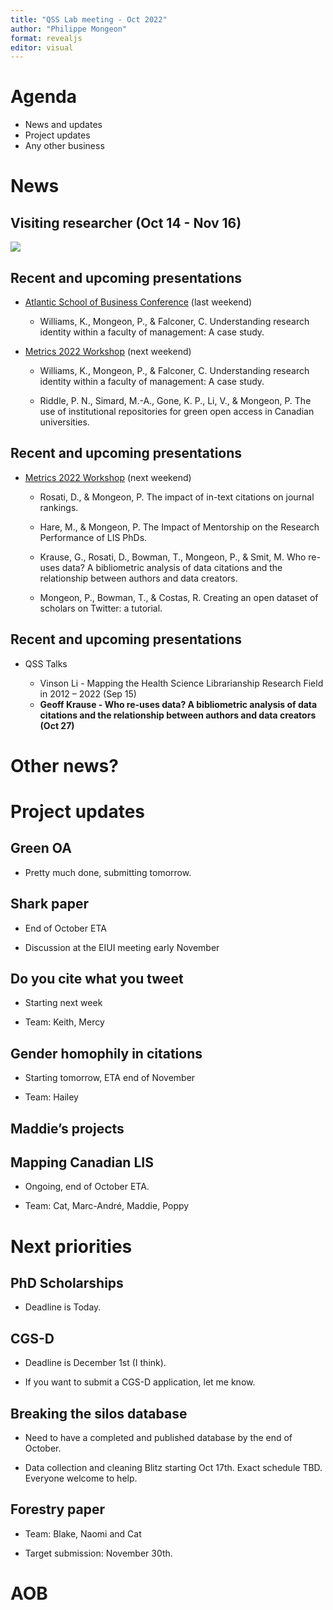 ```yaml
---
title: "QSS Lab meeting - Oct 2022"
author: "Philippe Mongeon"
format: revealjs
editor: visual
---
```


# Agenda

-   News and updates
-   Project updates
-   Any other business

# News

## Visiting researcher (Oct 14 - Nov 16)

![](images/paste-BD633368.png)

## Recent and upcoming presentations

-   [Atlantic School of Business Conference](https://www.asbconference.ca/) (last weekend)

    -   Williams, K., Mongeon, P., & Falconer, C. Understanding research identity within a faculty of management: A case study.

-   [Metrics 2022 Workshop](https://www.asist.org/2022/06/14/metrics-2022-asist-virtual-workshop-on-informetrics-and-scientometrics-research/) (next weekend)

    -   Williams, K., Mongeon, P., & Falconer, C. Understanding research identity within a faculty of management: A case study.

    -   Riddle, P. N., Simard, M.-A., Gone, K. P., Li, V., & Mongeon, P. The use of institutional repositories for green open access in Canadian universities.

## Recent and upcoming presentations

-   [Metrics 2022 Workshop](https://www.asist.org/2022/06/14/metrics-2022-asist-virtual-workshop-on-informetrics-and-scientometrics-research/) (next weekend)

    -   Rosati, D., & Mongeon, P. The impact of in-text citations on journal rankings.

    -   Hare, M., & Mongeon, P. The Impact of Mentorship on the Research Performance of LIS PhDs.

    -   Krause, G., Rosati, D., Bowman, T., Mongeon, P., & Smit, M. Who re-uses data? A bibliometric analysis of data citations and the relationship between authors and data creators.

    -   Mongeon, P., Bowman, T., & Costas, R. Creating an open dataset of scholars on Twitter: a tutorial.

## Recent and upcoming presentations

-   QSS Talks

    -   Vinson Li - Mapping the Health Science Librarianship Research Field in 2012 -- 2022 (Sep 15)
    -   **Geoff Krause - Who re-uses data? A bibliometric analysis of data citations and the relationship between authors and data creators (Oct 27)**

# Other news?

# Project updates

## Green OA

-   Pretty much done, submitting tomorrow.

## Shark paper

-   End of October ETA

-   Discussion at the EIUI meeting early November

## Do you cite what you tweet

-   Starting next week

-   Team: Keith, Mercy

## Gender homophily in citations

-   Starting tomorrow, ETA end of November

-   Team: Hailey

## Maddie's projects

## Mapping Canadian LIS

-   Ongoing, end of October ETA.

-   Team: Cat, Marc-André, Maddie, Poppy

# Next priorities

## PhD Scholarships

-   Deadline is Today.

## CGS-D

-   Deadline is December 1st (I think).

-   If you want to submit a CGS-D application, let me know.

## Breaking the silos database

-   Need to have a completed and published database by the end of October.

-   Data collection and cleaning Blitz starting Oct 17th. Exact schedule TBD. Everyone welcome to help.

## Forestry paper

-   Team: Blake, Naomi and Cat

-   Target submission: November 30th.

# AOB

## 

